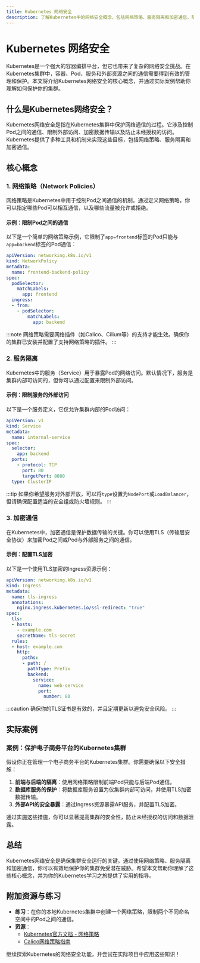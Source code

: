 ```yaml
---
title: Kubernetes 网络安全
description: 了解Kubernetes中的网络安全概念，包括网络策略、服务隔离和加密通信，帮助初学者构建安全的Kubernetes集群。
---
```


# Kubernetes 网络安全

Kubernetes是一个强大的容器编排平台，但它也带来了复杂的网络安全挑战。在Kubernetes集群中，容器、Pod、服务和外部资源之间的通信需要得到有效的管理和保护。本文将介绍Kubernetes网络安全的核心概念，并通过实际案例帮助你理解如何保护你的集群。

## 什么是Kubernetes网络安全？

Kubernetes网络安全是指在Kubernetes集群中保护网络通信的过程。它涉及控制Pod之间的通信、限制外部访问、加密数据传输以及防止未经授权的访问。Kubernetes提供了多种工具和机制来实现这些目标，包括网络策略、服务隔离和加密通信。

## 核心概念

### 1. 网络策略（Network Policies）

网络策略是Kubernetes中用于控制Pod之间通信的机制。通过定义网络策略，你可以指定哪些Pod可以相互通信，以及哪些流量被允许或拒绝。

#### 示例：限制Pod之间的通信

以下是一个简单的网络策略示例，它限制了`app=frontend`标签的Pod只能与`app=backend`标签的Pod通信：

```yaml
apiVersion: networking.k8s.io/v1
kind: NetworkPolicy
metadata:
  name: frontend-backend-policy
spec:
  podSelector:
    matchLabels:
      app: frontend
  ingress:
  - from:
    - podSelector:
        matchLabels:
          app: backend
```

:::note
网络策略需要网络插件（如Calico、Cilium等）的支持才能生效。确保你的集群已安装并配置了支持网络策略的插件。
:::

### 2. 服务隔离

Kubernetes中的服务（Service）用于暴露Pod的网络访问。默认情况下，服务是集群内部可访问的，但你可以通过配置来限制外部访问。

#### 示例：限制服务的外部访问

以下是一个服务定义，它仅允许集群内部的Pod访问：

```yaml
apiVersion: v1
kind: Service
metadata:
  name: internal-service
spec:
  selector:
    app: backend
  ports:
    - protocol: TCP
      port: 80
      targetPort: 8080
  type: ClusterIP
```

:::tip
如果你希望服务对外部开放，可以将`type`设置为`NodePort`或`LoadBalancer`，但请确保配置适当的安全组或防火墙规则。
:::

### 3. 加密通信

在Kubernetes中，加密通信是保护数据传输的关键。你可以使用TLS（传输层安全协议）来加密Pod之间或Pod与外部服务之间的通信。

#### 示例：配置TLS加密

以下是一个使用TLS加密的Ingress资源示例：

```yaml
apiVersion: networking.k8s.io/v1
kind: Ingress
metadata:
  name: tls-ingress
  annotations:
    nginx.ingress.kubernetes.io/ssl-redirect: "true"
spec:
  tls:
  - hosts:
    - example.com
    secretName: tls-secret
  rules:
  - host: example.com
    http:
      paths:
      - path: /
        pathType: Prefix
        backend:
          service:
            name: web-service
            port:
              number: 80
```

:::caution
确保你的TLS证书是有效的，并且定期更新以避免安全风险。
:::

## 实际案例

### 案例：保护电子商务平台的Kubernetes集群

假设你正在管理一个电子商务平台的Kubernetes集群。你需要确保以下安全措施：

1. **前端与后端的隔离**：使用网络策略限制前端Pod只能与后端Pod通信。
2. **数据库服务的保护**：将数据库服务设置为仅集群内部可访问，并使用TLS加密数据传输。
3. **外部API的安全暴露**：通过Ingress资源暴露API服务，并配置TLS加密。

通过实施这些措施，你可以显著提高集群的安全性，防止未经授权的访问和数据泄露。

## 总结

Kubernetes网络安全是确保集群安全运行的关键。通过使用网络策略、服务隔离和加密通信，你可以有效地保护你的集群免受潜在威胁。希望本文帮助你理解了这些核心概念，并为你的Kubernetes学习之旅提供了实用的指导。

## 附加资源与练习

- **练习**：在你的本地Kubernetes集群中创建一个网络策略，限制两个不同命名空间中的Pod之间的通信。
- **资源**：
  - [Kubernetes官方文档 - 网络策略](https://kubernetes.io/docs/concepts/services-networking/network-policies/)
  - [Calico网络策略指南](https://docs.projectcalico.org/security/network-policy)

继续探索Kubernetes的网络安全功能，并尝试在实际项目中应用这些知识！